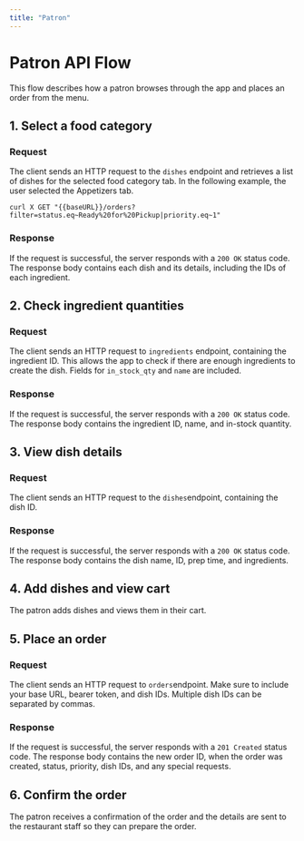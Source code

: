 ```yaml
---
title: "Patron"
---
```


# Patron API Flow

This flow describes how a patron browses through the app and places an order from the menu.

## 1. Select a food category

### Request

The client sends an HTTP request to the `dishes` endpoint and retrieves a list of dishes for the selected food category tab. In the following example, the user selected the Appetizers tab.

```
curl X GET "{{baseURL}}/orders?filter=status.eq~Ready%20for%20Pickup|priority.eq~1"
```

### Response

If the request is successful, the server responds with a `200 OK` status code. The response body contains each dish and its details, including the IDs of each ingredient.

## 2. Check ingredient quantities

### Request

The client sends an HTTP request to `ingredients` endpoint, containing the ingredient ID. This allows the app to check if there are enough ingredients to create the dish. Fields for `in_stock_qty` and `name` are included.

### Response

If the request is successful, the server responds with a `200 OK` status code. The response body contains the ingredient ID, name, and in-stock quantity.

## 3. View dish details

### Request

The client sends an HTTP request to the `dishes`endpoint, containing the dish ID.

### Response

If the request is successful, the server responds with a `200 OK` status code. The response body contains the dish name, ID, prep time, and ingredients.

## 4. Add dishes and view cart

The patron adds dishes and views them in their cart.

## 5. Place an order

### Request

The client sends an HTTP request to `orders`endpoint. Make sure to include your base URL, bearer token, and dish IDs. Multiple dish IDs can be separated by commas.

### Response

If the request is successful, the server responds with a `201 Created` status code. The response body contains the new order ID, when the order was created, status, priority, dish IDs, and any special requests.

## 6. Confirm the order

The patron receives a confirmation of the order and the details are sent to the restaurant staff so they can prepare the order.